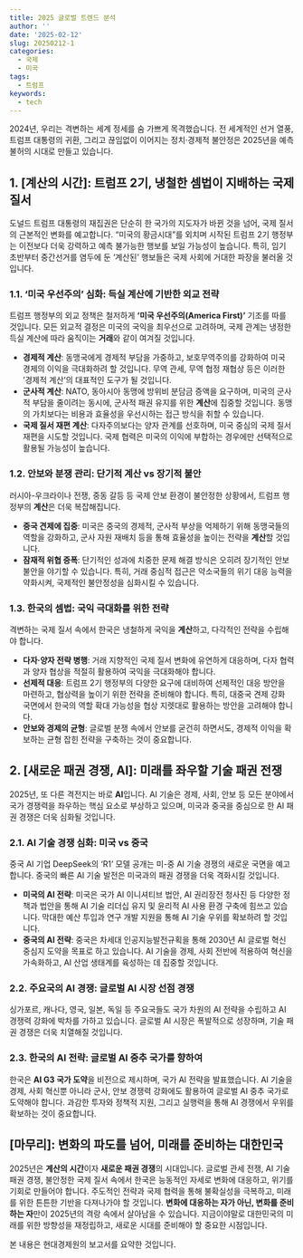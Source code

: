```yaml
---
title: 2025 글로벌 트렌드 분석
author: ''
date: '2025-02-12'
slug: 20250212-1
categories:
  - 국제
  - 미국
tags:
  - 트럼프
keywords:
  - tech
---
```


<!--more-->
2024년, 우리는 격변하는 세계 정세를 숨 가쁘게 목격했습니다. 전 세계적인 선거 열풍, 트럼프 대통령의 귀환, 그리고 끊임없이 이어지는 정치·경제적 불안정은 2025년을 예측 불허의 시대로 만들고 있습니다. 

## 1. \[계산의 시간]: 트럼프 2기, 냉철한 셈법이 지배하는 국제 질서

도널드 트럼프 대통령의 재집권은 단순히 한 국가의 지도자가 바뀐 것을 넘어, 국제 질서의 근본적인 변화를 예고합니다. “미국의 황금시대”를 외치며 시작된 트럼프 2기 행정부는 이전보다 더욱 강력하고 예측 불가능한 행보를 보일 가능성이 높습니다. 특히, 임기 초반부터 중간선거를 염두에 둔 ‘계산된’ 행보들은 국제 사회에 거대한 파장을 불러올 것입니다.

### 1.1. ‘미국 우선주의’ 심화: 득실 계산에 기반한 외교 전략

트럼프 행정부의 외교 정책은 철저하게 **‘미국 우선주의(America First)’** 기조를 따를 것입니다.  모든 외교적 결정은 미국의 국익을 최우선으로 고려하며, 국제 관계는 냉정한 득실 계산에 따라 움직이는 **거래**와 같이 여겨질 것입니다.

*   **경제적 계산**: 동맹국에게 경제적 부담을 가중하고, 보호무역주의를 강화하여 미국 경제의 이익을 극대화하려 할 것입니다. 무역 관세, 무역 협정 재협상 등은 이러한 ‘경제적 계산’의 대표적인 도구가 될 것입니다.
*   **군사적 계산**:  NATO, 동아시아 동맹에 방위비 분담금 증액을 요구하며, 미국의 군사적 부담을 줄이려는 동시에, 군사적 패권 유지를 위한 **계산**에 집중할 것입니다.  동맹의 가치보다는 비용과 효율성을 우선시하는 접근 방식을 취할 수 있습니다.
*   **국제 질서 재편 계산**: 다자주의보다는 양자 관계를 선호하며, 미국 중심의 국제 질서 재편을 시도할 것입니다. 국제 협력은 미국의 이익에 부합하는 경우에만 선택적으로 활용될 가능성이 높습니다.

### 1.2. 안보와 분쟁 관리:  단기적 계산 vs 장기적 불안

러시아-우크라이나 전쟁, 중동 갈등 등 국제 안보 환경이 불안정한 상황에서, 트럼프 행정부의 **계산**은 더욱 복잡해집니다.

*   **중국 견제에 집중**:  미국은 중국의 경제적, 군사적 부상을 억제하기 위해 동맹국들의 역할을 강화하고, 군사 자원 재배치 등을 통해 효율성을 높이는 전략을 **계산**할 것입니다.
*   **잠재적 위협 증폭**: 단기적인 성과에 치중한 문제 해결 방식은 오히려 장기적인 안보 불안을 야기할 수 있습니다.  특히, 거래 중심적 접근은 약소국들의 위기 대응 능력을 약화시켜, 국제적인 불안정성을 심화시킬 수 있습니다.

### 1.3. 한국의 셈법:  국익 극대화를 위한 전략

격변하는 국제 질서 속에서 한국은 냉철하게 국익을 **계산**하고, 다각적인 전략을 수립해야 합니다.

*   **다자·양자 전략 병행**: 거래 지향적인 국제 질서 변화에 유연하게 대응하며, 다자 협력과 양자 협상을 적절히 활용하여 국익을 극대화해야 합니다.
*   **선제적 대응**: 트럼프 2기 행정부의 다양한 요구에 대비하여 선제적인 대응 방안을 마련하고, 협상력을 높이기 위한 전략을 준비해야 합니다. 특히, 대중국 견제 강화 국면에서 한국의 역할 확대 가능성을 협상 지렛대로 활용하는 방안을 고려해야 합니다.
*   **안보와 경제의 균형**: 글로벌 분쟁 속에서 안보를 굳건히 하면서도, 경제적 이익을 확보하는 균형 잡힌 전략을 구축하는 것이 중요합니다.

## 2. \[새로운 패권 경쟁, AI]:  미래를 좌우할 기술 패권 전쟁

2025년, 또 다른 격전지는 바로 **AI**입니다.  AI 기술은 경제, 사회, 안보 등 모든 분야에서 국가 경쟁력을 좌우하는 핵심 요소로 부상하고 있으며, 미국과 중국을 중심으로 한 AI 패권 경쟁은 더욱 심화될 것입니다.

### 2.1.  AI 기술 경쟁 심화:  미국 vs 중국

중국 AI 기업 DeepSeek의 ‘R1’ 모델 공개는 미-중 AI 기술 경쟁의 새로운 국면을 예고합니다. 중국의 빠른 AI 기술 발전은 미국과의 패권 경쟁을 더욱 격화시킬 것입니다.

*   **미국의 AI 전략**:  미국은 국가 AI 이니셔티브 법안, AI 권리장전 청사진 등 다양한 정책과 법안을 통해 AI 기술 리더십 유지 및 윤리적 AI 사용 환경 구축에 힘쓰고 있습니다.  막대한 예산 투입과 연구 개발 지원을 통해 AI 기술 우위를 확보하려 할 것입니다.
*   **중국의 AI 전략**: 중국은 차세대 인공지능발전규획을 통해 2030년 AI 글로벌 혁신 중심지 도약을 목표로 하고 있습니다.  AI 기술을 경제, 사회 전반에 적용하여 혁신을 가속화하고, AI 산업 생태계를 육성하는 데 집중할 것입니다.

### 2.2.  **주요국의 AI 경쟁**:  글로벌 AI 시장 선점 경쟁

싱가포르, 캐나다, 영국, 일본, 독일 등 주요국들도 국가 차원의 AI 전략을 수립하고 AI 경쟁력 강화에 박차를 가하고 있습니다.  글로벌 AI 시장은 폭발적으로 성장하며, 기술 패권 경쟁은 더욱 치열해질 것입니다.

### 2.3.  **한국의 AI 전략**:  글로벌 AI 중추 국가를 향하여

한국은 **AI G3 국가 도약**을 비전으로 제시하며, 국가 AI 전략을 발표했습니다.  AI 기술을 경제, 사회 혁신뿐 아니라 군사, 안보 경쟁력 강화에도 활용하여 글로벌 AI 중추 국가로 도약해야 합니다.  과감한 투자와 정책적 지원, 그리고 실행력을 통해 AI 경쟁에서 우위를 확보하는 것이 중요합니다.

## \[마무리]:  변화의 파도를 넘어, 미래를 준비하는 대한민국

2025년은 **계산의 시간**이자 **새로운 패권 경쟁**의 시대입니다.  글로벌 관세 전쟁, AI 기술 패권 경쟁, 불안정한 국제 질서 속에서 한국은 능동적인 자세로 변화에 대응하고, 위기를 기회로 만들어야 합니다.  주도적인 전략과 국제 협력을 통해 불확실성을 극복하고, 미래를 위한 튼튼한 기반을 다져나가야 할 것입니다.  **변화에 대응하는 자가 아닌, 변화를 준비하는 자**만이 2025년의 격랑 속에서 살아남을 수 있습니다. 지금이야말로 대한민국의 미래를 위한 방향성을 재정립하고,  새로운 시대를 준비해야 할 중요한 시점입니다.


본 내용은 현대경제원의 보고서를 요약한 것입니다.